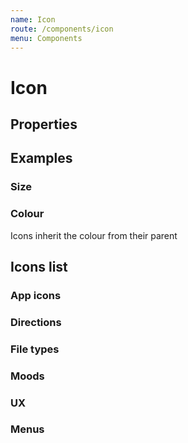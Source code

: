 ```yaml
---
name: Icon
route: /components/icon
menu: Components
---
```



# Icon

## Properties

<PropsTable of={Icon} />

## Examples

### Size

<Playground>
  <Icon icon="twitter" size="sm" />
  <Icon icon="twitter" size="md" />
  <Icon icon="twitter" size="lg" />
  <Icon icon="twitter" size="xl" />
</Playground>

### Colour

Icons inherit the colour from their parent

<Playground>
  <div style={{ display: 'flex' }}>
    <div style={{ color: 'blue' }}>
      <Icon icon="twitter" size="xl" />
    </div>
    <div style={{ color: 'orange' }}>
      <Icon icon="twitter" size="xl" />
    </div>
    <div style={{ color: 'green' }}>
      <Icon icon="twitter" size="xl" />
    </div>
  </div>
</Playground>

## Icons list

### App icons

<Playground>
  <Icon icon="twitter" />
  <Icon icon="youtube" />
  <Icon icon="facebook" />
  <Icon icon="linkedin" />
  <Icon icon="instagram" />
  <Icon icon="github" />
  <Icon icon="stackoverflow" />
  <Icon icon="dribbble" />
  <Icon icon="behance" />
  <Icon icon="xing" />
</Playground>

### Directions

<Playground>
  <Icon icon="up" />
  <Icon icon="down" />
  <Icon icon="left" />
  <Icon icon="right" />
</Playground>

### File types

<Playground>
  <Icon icon="offer_status" />
  <Icon icon="cover_letter" />
  <Icon icon="resume" />
  <Icon icon="questions" />
</Playground>

### Moods

<Playground>
  <Icon icon="negative" />
  <Icon icon="positive" />
</Playground>

### UX

<Playground>
  <Icon icon="pencil" />
  <Icon icon="create" />
  <Icon icon="filters" />
  <Icon icon="details" />
  <Icon icon="thumbup" />
  <Icon icon="male" />
  <Icon icon="female" />
  <Icon icon="origine" />
  <Icon icon="phone" />
  <Icon icon="mic" />
  <Icon icon="crown" />
  <Icon icon="sun" />
  <Icon icon="reset" />
  <Icon icon="gear" />
  <Icon icon="search" />
  <Icon icon="calendar" />
  <Icon icon="cross" />
  <Icon icon="heart" />
  <Icon icon="megaphone" />
  <Icon icon="calcul" />
  <Icon icon="marketplace" />
  <Icon icon="compass" />
  <Icon icon="shield" />
  <Icon icon="tree" />
  <Icon icon="actions" />
  <Icon icon="coffee" />
  <Icon icon="update" />
  <Icon icon="language" />
  <Icon icon="book" />
  <Icon icon="computer" />
  <Icon icon="chevron" />
  <Icon icon="pizza" />
  <Icon icon="spanner" />
  <Icon icon="flag" />
  <Icon icon="ats" />
  <Icon icon="microship" />
  <Icon icon="paperplane" />
  <Icon icon="location" />
  <Icon icon="settings" />
  <Icon icon="department" />
  <Icon icon="target" />
  <Icon icon="stackserver" />
  <Icon icon="money" />
  <Icon icon="email" />
  <Icon icon="bulb" />
  <Icon icon="source" />
  <Icon icon="piechart" />
  <Icon icon="candidate_status" />
  <Icon icon="welcome_home" />
  <Icon icon="map" />
  <Icon icon="tag" />
  <Icon icon="external_link" />
  <Icon icon="hashtag" />
  <Icon icon="handshake" />
  <Icon icon="camera" />
  <Icon icon="basketball" />
  <Icon icon="lock" />
  <Icon icon="special_pipeline" />
  <Icon icon="hard_hat" />
  <Icon icon="music" />
  <Icon icon="archive" />
  <Icon icon="employer_branding" />
  <Icon icon="print" />
  <Icon icon="mountain" />
  <Icon icon="dish" />
  <Icon icon="delete" />
</Playground>

### Menus

<Playground>
  <Icon icon="bulk" />
</Playground>
